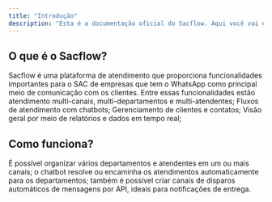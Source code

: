 ```yaml
---
title: "Introdução"
description: "Esta é a documentação oficial do Sacflow. Aqui você vai encontrar informações para utilizar a plataforma, gerenciar e fazer integrações por API."
---
```


## O que é o Sacflow?

Sacflow é uma plataforma de atendimento que proporciona funcionalidades importantes para o SAC de empresas que tem o WhatsApp como principal meio de comunicação com os clientes. Entre essas funcionalidades estão atendimento multi-canais, multi-departamentos e multi-atendentes; Fluxos de atendimento com chatbots; Gerenciamento de clientes e contatos; Visão geral por meio de relatórios e dados em tempo real;

## Como funciona?

É possível organizar vários departamentos e atendentes em um ou mais canais;
o chatbot resolve ou encaminha os atendimentos automaticamente para os departamentos;
também é possível criar canais de disparos automáticos de mensagens por API, ideais para notificações de entrega.
